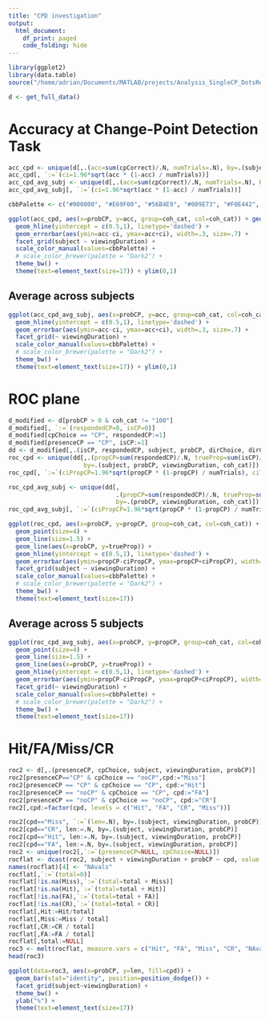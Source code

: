 ```yaml
---
title: "CPD investigation"
output:
  html_document:
    df_print: paged
    code_folding: hide
---
```

```r
library(ggplot2)
library(data.table)
source("/home/adrian/Documents/MATLAB/projects/Analysis_SingleCP_DotsReversal/R/REF_FUNCTIONS/explore_functions.r")
```

```r
d <- get_full_data()
```

# Accuracy at Change-Point Detection Task
```r
acc_cpd <- unique(d[,.(acc=sum(cpCorrect)/.N, numTrials=.N), by=.(subject, probCP, viewingDuration, coh_cat)])
acc_cpd[, `:=`(ci=1.96*sqrt(acc * (1-acc) / numTrials))]
acc_cpd_avg_subj <- unique(d[,.(acc=sum(cpCorrect)/.N, numTrials=.N), by=.(probCP, viewingDuration, coh_cat)])
acc_cpd_avg_subj[, `:=`(ci=1.96*sqrt(acc * (1-acc) / numTrials))]
```

```r
cbbPalette <- c("#000000", "#E69F00", "#56B4E9", "#009E73", "#F0E442", "#0072B2", "#D55E00", "#CC79A7")
```


```r
ggplot(acc_cpd, aes(x=probCP, y=acc, group=coh_cat, col=coh_cat)) + geom_point(size=4) + geom_line(size=1.5) + 
  geom_hline(yintercept = c(0.5,1), linetype='dashed') +
  geom_errorbar(aes(ymin=acc-ci, ymax=acc+ci), width=.3, size=.7) +
  facet_grid(subject ~ viewingDuration) +
  scale_color_manual(values=cbbPalette) +
  # scale_color_brewer(palette = "Dark2") +
  theme_bw() +
  theme(text=element_text(size=17)) + ylim(0,1) 
```

## Average across subjects
```r
ggplot(acc_cpd_avg_subj, aes(x=probCP, y=acc, group=coh_cat, col=coh_cat)) + geom_point(size=4) + geom_line(size=1.5) + 
  geom_hline(yintercept = c(0.5,1), linetype='dashed') +
  geom_errorbar(aes(ymin=acc-ci, ymax=acc+ci), width=.3, size=.7) +
  facet_grid(~ viewingDuration) +
  scale_color_manual(values=cbbPalette) +
  # scale_color_brewer(palette = "Dark2") +
  theme_bw() +
  theme(text=element_text(size=17)) + ylim(0,1) 
```


# ROC plane
```r
d_modified <- d[probCP > 0 & coh_cat != "100"]
d_modified[, `:=`(respondedCP=0, isCP=0)]
d_modified[cpChoice == "CP", respondedCP:=1]
d_modified[presenceCP == "CP", isCP:=1]
dd <- d_modified[,.(isCP, respondedCP, subject, probCP, dirChoice, dirCorrect, cpCorrect, viewingDuration, coh_cat)]
roc_cpd <- unique(dd[,.(propCP=sum(respondedCP)/.N, trueProp=sum(isCP)/.N, numTrials=.N), 
                     by=.(subject, probCP, viewingDuration, coh_cat)])
roc_cpd[, `:=`(ciPropCP=1.96*sqrt(propCP * (1-propCP) / numTrials), ciTrueProp=1.96*sqrt(trueProp * (1-trueProp) / numTrials))]

roc_cpd_avg_subj <- unique(dd[,
                              .(propCP=sum(respondedCP)/.N, trueProp=sum(isCP)/.N, numTrials=.N), 
                              by=.(probCP, viewingDuration, coh_cat)])
roc_cpd_avg_subj[, `:=`(ciPropCP=1.96*sqrt(propCP * (1-propCP) / numTrials), ciTrueProp=1.96*sqrt(trueProp * (1-trueProp) / numTrials))]
```

```r
ggplot(roc_cpd, aes(x=probCP, y=propCP, group=coh_cat, col=coh_cat)) + 
  geom_point(size=4) + 
  geom_line(size=1.5) + 
  geom_line(aes(x=probCP, y=trueProp)) + 
  geom_hline(yintercept = c(0.5,1), linetype='dashed') +
  geom_errorbar(aes(ymin=propCP-ciPropCP, ymax=propCP+ciPropCP), width=.3, size=.7) +
  facet_grid(subject ~ viewingDuration) +
  scale_color_manual(values=cbbPalette) +
  # scale_color_brewer(palette = "Dark2") +
  theme_bw() +
  theme(text=element_text(size=17))
```

## Average across 5 subjects

```r
ggplot(roc_cpd_avg_subj, aes(x=probCP, y=propCP, group=coh_cat, col=coh_cat)) + 
  geom_point(size=4) + 
  geom_line(size=1.5) + 
  geom_line(aes(x=probCP, y=trueProp)) + 
  geom_hline(yintercept = c(0.5,1), linetype='dashed') +
  geom_errorbar(aes(ymin=propCP-ciPropCP, ymax=propCP+ciPropCP), width=.3, size=.7) +
  facet_grid(~ viewingDuration) +
  scale_color_manual(values=cbbPalette) +
  # scale_color_brewer(palette = "Dark2") +
  theme_bw() +
  theme(text=element_text(size=17))
```
# Hit/FA/Miss/CR
```r
roc2 <- d[,.(presenceCP, cpChoice, subject, viewingDuration, probCP)]
roc2[presenceCP=="CP" & cpChoice == "noCP",cpd:="Miss"]
roc2[presenceCP == "CP" & cpChoice == "CP", cpd:="Hit"]
roc2[presenceCP == "noCP" & cpChoice == "CP", cpd:="FA"]
roc2[presenceCP == "noCP" & cpChoice == "noCP", cpd:="CR"]
roc2[,cpd:=factor(cpd, levels = c("Hit", "FA", "CR", "Miss"))]
```

```r
roc2[cpd=="Miss", `:=`(len=.N), by=.(subject, viewingDuration, probCP)]
roc2[cpd=="CR", len:=.N, by=.(subject, viewingDuration, probCP)]
roc2[cpd=="Hit", len:=.N, by=.(subject, viewingDuration, probCP)]
roc2[cpd=="FA", len:=.N, by=.(subject, viewingDuration, probCP)]
roc2 <- unique(roc2[,`:=`(presenceCP=NULL, cpChoice=NULL)])
rocflat <- dcast(roc2, subject + viewingDuration + probCP ~ cpd, value.var="len")
names(rocflat)[4] <- "NAvals"
rocflat[,`:=`(total=0)]
rocflat[!is.na(Miss),`:=`(total=total + Miss)]
rocflat[!is.na(Hit),`:=`(total=total + Hit)]
rocflat[!is.na(FA),`:=`(total=total + FA)]
rocflat[!is.na(CR),`:=`(total=total + CR)]
rocflat[,Hit:=Hit/total]
rocflat[,Miss:=Miss / total]
rocflat[,CR:=CR / total]
rocflat[,FA:=FA / total]
rocflat[,total:=NULL]
roc3 <- melt(rocflat, measure.vars = c("Hit", "FA", "Miss", "CR", "NAvals"), variable.name = "cpd", value.name = "len")
head(roc3)
```


<!--
dose is probCP
supp is cpd
       cpd  probCP  len
## 1   Miss 0.5     6.8
## 2   Hit  0       15.0
## 3   Hit  0.2     33.0
## 4   CR   0.8     4.2
## 5   FA   0.2     10.0
## 6   CR   0.8     29.5

# Use position=position_dodge()
ggplot(data=df2, aes(x=dose, y=len, fill=supp)) +
geom_bar(stat="identity", position=position_dodge())
-->

```r
ggplot(data=roc3, aes(x=probCP, y=len, fill=cpd)) +
  geom_bar(stat="identity", position=position_dodge()) +
  facet_grid(subject~viewingDuration) +
  theme_bw() +
  ylab("%") +
  theme(text=element_text(size=17))
```

